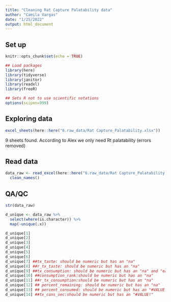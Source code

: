 ```yaml
---
title: "Cleaning Rat Capture Palatability data"
author: "Camila Vargas"
date: "1/25/2022"
output: html_document
---
```


## Set up

```r
knitr::opts_chunk$set(echo = TRUE)

## Load packages
library(here)
library(tidyverse)
library(janitor)
library(readxl)
library(freeR)

## Sets R not to use scientific notations
options(scipen=999) 

```

## Exploring data
```r

excel_sheets(here::here("6.raw_data/Rat Capture_Palatability.xlsx"))

```

9 sheets found. According to Alex we only need Rt palatability (errors removed)

## Read data
```r
data_raw <- read_excel(here::here("6.raw_data/Rat Capture_Palatability.xlsx"), sheet = "Rt Palatability (errors removd)") %>% 
  clean_names()
```


## QA/QC
```r
str(data_raw)

d_unique <- data_raw %>% 
  select(where(is.character)) %>%
  map(~unique(.x))

d_unique[1]
d_unique[2]
d_unique[3]
d_unique[4]
d_unique[5]
d_unique[6]
d_unique[7] ##tx_taste: should be numeric but has an "na"
d_unique[8] ##r_tx_taste: should be numeric but has an "na"
d_unique[9] ##tx_consumption: should be numeric but has an "na" and "eating at end of tape"
d_unique[10] ##consumption_rank:should be numeric but has an "na"
d_unique[11] ##r_tx_consumption:should be numeric but has an "na"
d_unique[12] ## percent_remaining: should be numeric but has an "na"
d_unique[13] ## percent_consumed: should be numeric but has an "#VALUE!"
d_unique[14] ##tx_cons_sec:should be numeric but has an "#VALUE!"


```




